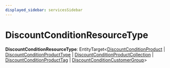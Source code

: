 ```yaml
---
displayed_sidebar: servicesSidebar
---
```



# DiscountConditionResourceType

 **DiscountConditionResourceType**: EntityTarget&#60;[DiscountConditionProduct](../classes/services.DiscountConditionProduct.mdx) \| [DiscountConditionProductType](../classes/services.DiscountConditionProductType.mdx) \| [DiscountConditionProductCollection](../classes/services.DiscountConditionProductCollection.mdx) \| [DiscountConditionProductTag](../classes/services.DiscountConditionProductTag.mdx) \| [DiscountConditionCustomerGroup](../classes/services.DiscountConditionCustomerGroup.mdx)&#62;
